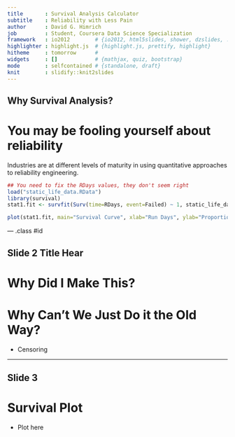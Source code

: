 ```yaml
---
title       : Survival Analysis Calculator
subtitle    : Reliability with Less Pain
author      : David G. Himrich
job         : Student, Coursera Data Science Specialization
framework   : io2012        # {io2012, html5slides, shower, dzslides, ...}
highlighter : highlight.js  # {highlight.js, prettify, highlight}
hitheme     : tomorrow      # 
widgets     : []            # {mathjax, quiz, bootstrap}
mode        : selfcontained # {standalone, draft}
knit        : slidify::knit2slides
---
```


## Why Survival Analysis?

# You may be fooling yourself about reliability

Industries are at different levels of maturity in using quantitative approaches to reliability engineering.

```r

## You need to fix the RDays values, they don't seem right
load("static_life_data.RData")
library(survival)
stat1.fit <- survfit(Surv(time=RDays, event=Failed) ~ 1, static_life_data.df)

plot(stat1.fit, main="Survival Curve", xlab="Run Days", ylab="Proportion Surviving")

```




--- .class #id 

## Slide 2 Title Hear

# Why Did I Make This?

# Why Can't We Just Do it the Old Way?

* Censoring

---

## Slide 3

# Survival Plot

* Plot here




